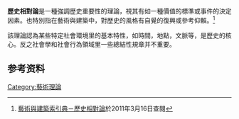 '''歷史相對論'''是一種強調歷史重要性的理論，視其有如一種價值的標準或事件的決定因素。也特別指在藝術與建築中，對歷史的風格有自覺的復興或參考仰賴。<ref>[http://db1x.sinica.edu.tw/caat/caat_rptcaatc.php?_op=?SUBJECT_ID:300067309 藝術與建築索引典－歷史相對論]{{dead link|date=2018年3月 |bot=InternetArchiveBot |fix-attempted=yes }}於2011年3月16日查閱</ref>

該理論認為某些特定社會環境里的基本特性，如時間，地點，文脈等，是歷史的核心。反之社會學和社會行為領域里一些總結性規章并不重要。

==参考资料==
<references />
{{stub}}
[[Category:藝術理論|Category:藝術理論]]